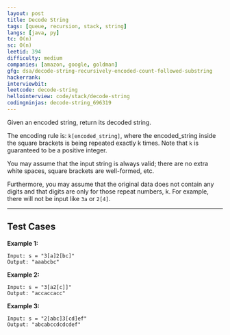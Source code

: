 ```yaml
---
layout: post
title: Decode String
tags: [queue, recursion, stack, string]
langs: [java, py]
tc: O(n)
sc: O(n)
leetid: 394
difficulty: medium
companies: [amazon, google, goldman]
gfg: dsa/decode-string-recursively-encoded-count-followed-substring
hackerrank: 
interviewbit: 
leetcode: decode-string
hellointerview: code/stack/decode-string
codingninjas: decode-string_696319
---
```


Given an encoded string, return its decoded string.

The encoding rule is: `k[encoded_string]`, 
where the encoded_string inside the square brackets is being repeated exactly k times. 
Note that `k` is guaranteed to be a positive integer.

You may assume that the input string is always valid; 
there are no extra white spaces, square brackets are well-formed, etc.

Furthermore, you may assume that the original data does not contain any digits and that digits are only for those repeat numbers, k. 
For example, there will not be input like `3a` or `2[4]`.

---

## Test Cases

**Example 1:** 
```
Input: s = "3[a]2[bc]"
Output: "aaabcbc"
```

**Example 2:** 
```
Input: s = "3[a2[c]]"
Output: "accaccacc"
```

**Example 3:**
```
Input: s = "2[abc]3[cd]ef"
Output: "abcabccdcdcdef"
```